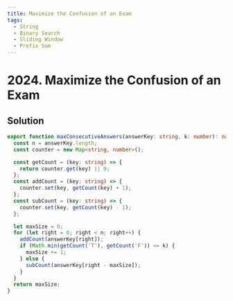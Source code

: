 ```yaml
---
title: Maximize the Confusion of an Exam
tags:
  - String
  - Binary Search
  - Sliding Window
  - Prefix Sum
---
```


# 2024. Maximize the Confusion of an Exam

<Badges>
  <LevelBadge level="medium" />
  <TopicBadge name="String" slug="string" />
  <TopicBadge name="Binary Search" slug="binary-search" />
  <TopicBadge name="Sliding Window" slug="sliding-window" />
  <TopicBadge name="Prefix Sum" slug="prefix-sum" />
</Badges>

## Solution

```typescript filename="solution.ts" copy
export function maxConsecutiveAnswers(answerKey: string, k: number): number {
  const n = answerKey.length;
  const counter = new Map<string, number>();

  const getCount = (key: string) => {
    return counter.get(key) || 0;
  };
  const addCount = (key: string) => {
    counter.set(key, getCount(key) + 1);
  };
  const subCount = (key: string) => {
    counter.set(key, getCount(key) - 1);
  };

  let maxSize = 0;
  for (let right = 0; right < n; right++) {
    addCount(answerKey[right]);
    if (Math.min(getCount('T'), getCount('F')) <= k) {
      maxSize += 1;
    } else {
      subCount(answerKey[right - maxSize]);
    }
  }
  return maxSize;
}
```

<ProblemLink
  codingSite="leetcode"
  href="https://leetcode.com/problems/maximize-the-confusion-of-an-exam"
  title="Maximize the Confusion of an Exam"
/>
